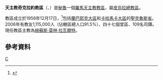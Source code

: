 {{Infobox Roman Catholic diocese
|Roman Catholic Diocese of = 天主教奇克拉約教區
|Latin name of diocese = Dioecesis Chiclayensis
|image = Iglesia de Chiclao Perú.JPG
|caption = 聖母主教座堂
|location = [[秘魯|秘魯]]
|territory =[[蘭巴耶克大區|蘭巴耶克大區]]、[[聖克魯斯省_(秘魯)|聖克魯斯省]]
|population = 556,000
|rite = 拉丁禮
|patron = 
|province =皮烏拉 
|established = 1956年
|cathedral = 聖母主教座堂
|co-cathedral = 
|leadership = 主教
|website = 
|教宗 =
|metropolitan =
|ordinary = 赫蘇斯·莫林·拉瓦爾特
|coadjutor bishop = 
|emeritus =
}}
'''天主教奇克拉約教區'''（{{lang-la|Dioecesis Chiclayensis}}、{{lang-es|Diócesis de Chiclayo}}）是[[秘魯|秘魯]]一個[[羅馬天主教|羅馬天主教]][[教區|教區]]，屬[[天主教皮烏拉總教區|皮烏拉總教區]]。

教區成立於1956年12月17日，<ref>{{cite journal
|journal=[[宗座公報|宗座公報]]
|publisher=梵蒂岡出版社
|date=1957年
|volume=49
|title=''Sicut mater familias''
|page=388
|url=http://www.vatican.va/archive/aas/documents/AAS%2049%20%5B1957%5D%20-%20ocr.pdf
|access-date=2013-06-28
|archive-date=2010-03-27
|archive-url=https://web.archive.org/web/20100327070714/http://www.vatican.va/archive/aas/documents/AAS%2049%20%5B1957%5D%20-%20ocr.pdf
|dead-url=no
}}</ref>包括[[蘭巴耶克大區|蘭巴耶克大區]]和[[卡哈馬卡大區|卡哈馬卡大區]]的[[聖克魯斯省_(秘魯)|聖克魯斯省]]。2006年有教友1,115,000人（佔轄區總人口91.5%）、四十七個堂區、109名司鐸。現任教區主教為[[赫蘇斯·莫林·拉瓦爾特|赫蘇斯·莫林·拉瓦爾特]]。

==參考資料==
{{reflist}}
{{秘魯天主教教區}}
[[Category:秘魯天主教教區|C]]